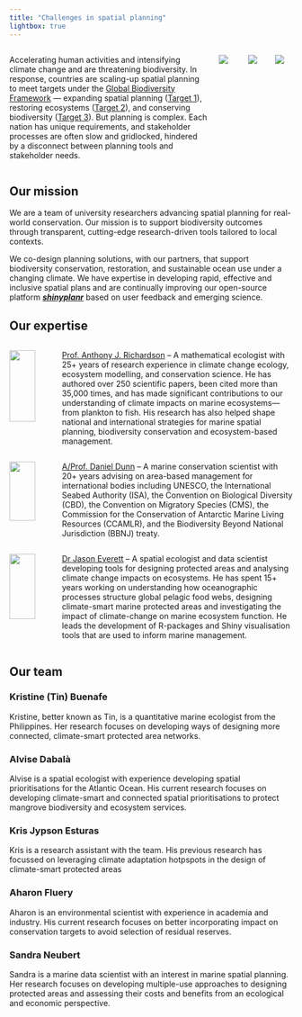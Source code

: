 ```yaml
---
title: "Challenges in spatial planning"
lightbox: true
---
```


::: columns
::: {.column width="79%"}
Accelerating human activities and intensifying climate change and are threatening biodiversity. In response, countries are scaling-up spatial planning to meet targets under the [Global Biodiversity Framework](https://www.cbd.int/gbf) — expanding spatial planning ([Target 1](https://www.cbd.int/gbf/targets/1)), restoring ecosystems ([Target 2](https://www.cbd.int/gbf/targets/2)), and conserving biodiversity ([Target 3](https://www.cbd.int/gbf/targets/3)). But planning is complex. Each nation has unique requirements, and stakeholder processes are often slow and gridlocked, hindered by a disconnect between planning tools and stakeholder needs.
:::

::: {.column width="7%"}
![](images/target-01.png){.lightbox group="GBF"}
:::
::: {.column width="6%"}
![](images/target-02.png){.lightbox group="GBF"}
:::
::: {.column width="7%"}
![](images/target-03.png){.lightbox group="GBF"}
:::

:::



## Our mission

We are a team of university researchers advancing spatial planning for real-world conservation. Our mission is to support biodiversity outcomes through transparent, cutting-edge research-driven tools tailored to local contexts. 

We co-design planning solutions, with our partners, that support biodiversity conservation, restoration, and sustainable ocean use under a changing climate. We have expertise in developing rapid, effective and inclusive spatial plans and are continually improving our open-source platform [**_shinyplanr_**](shinyplanr.html) based on user feedback and emerging science.

## Our expertise

::: columns
::: {.column width="15%"}
<img src="images/Richardson_round.png" style="width: 80%; object-fit: contain"/>
:::
::: {.column width="85%"}
[Prof. Anthony J. Richardson](https://mathmarecol.github.io/people/#professor-anthony-j.-richardson) – A mathematical ecologist with 25+ years of research experience in climate change ecology, ecosystem modelling, and conservation science. He has authored over 250 scientific papers, been cited more than 35,000 times, and has made significant contributions to our understanding of climate impacts on marine ecosystems—from plankton to fish. His research has also helped shape national and international strategies for marine spatial planning, biodiversity conservation and ecosystem-based management.
:::
:::

::: columns
::: {.column width="15%"}
<img src="images/Dunn_round.png" style="width: 80%; object-fit: contain"/>
:::
::: {.column width="85%"}
[A/Prof. Daniel Dunn](https://cbcs.centre.uq.edu.au/profile/3059/daniel-dunn) – A marine conservation scientist with 20+ years advising on area-based management for international bodies including UNESCO, the International Seabed Authority (ISA), the Convention on Biological Diversity (CBD), the Convention on Migratory Species (CMS), the Commission for the Conservation of Antarctic Marine Living Resources (CCAMLR), and the Biodiversity Beyond National Jurisdiction (BBNJ) treaty.
:::
:::

::: columns
::: {.column width="15%"}
<img src="images/Everett_round.png" style="width: 80%; object-fit: contain"/>
:::
::: {.column width="85%"}
[Dr Jason Everett](https://jaseeverett.github.io) – A spatial ecologist and data scientist developing tools for designing protected areas and analysing climate change impacts on ecosystems. He has spent 15+ years working on understanding how oceanographic processes structure global pelagic food webs, designing climate-smart marine protected areas and investigating the impact of climate-change on marine ecosystem function. He leads the development of R-packages and Shiny visualisation tools that are used to inform marine management.
:::
:::

## Our team

### Kristine (Tin) Buenafe
Kristine, better known as Tin, is a quantitative marine ecologist from the Philippines. Her research focuses on developing ways of designing more connected, climate-smart protected area networks.

### Alvise Dabalà
Alvise is a spatial ecologist with experience developing spatial prioritisations for the Atlantic Ocean. His current research focuses on developing climate-smart and connected spatial prioritisations to protect mangrove biodiversity and ecosystem services. 

### Kris Jypson Esturas
Kris is a research assistant with the team. His previous research has focussed on leveraging climate adaptation hotpspots in the design of climate-smart protected areas

### Aharon Fluery
Aharon is an environmental scientist with experience in academia and industry. His current research focuses on better incorporating impact on conservation targets to avoid selection of residual reserves.

### Sandra Neubert
Sandra is a marine data scientist with an interest in marine spatial planning. Her research focuses on developing multiple-use approaches to designing protected areas and assessing their costs and benefits from an ecological and economic perspective.
